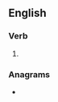 ==English==

===Verb===
{{head|en|verb form}}

# {{present participle of|en|put off|nocat=1}}

===Anagrams===
* {{anagrams|en|a=ffginopttu|off-putting|offputting}}